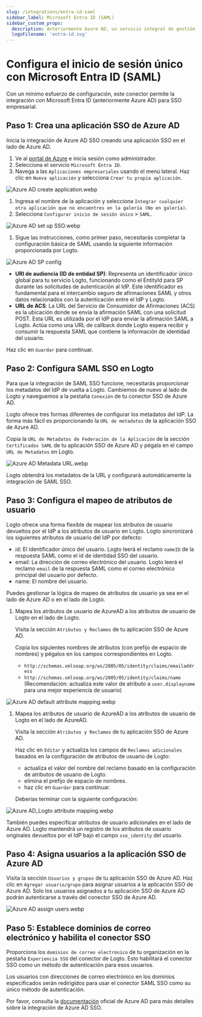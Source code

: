 ```yaml
---
slug: /integrations/entra-id-saml
sidebar_label: Microsoft Entra ID (SAML)
sidebar_custom_props:
  description: Anteriormente Azure AD, un servicio integral de gestión de identidades basado en la nube.
  logoFilename: 'entra-id.svg'
---
```



# Configura el inicio de sesión único con Microsoft Entra ID (SAML)

Con un mínimo esfuerzo de configuración, este conector permite la integración con Microsoft Entra ID (anteriormente Azure AD) para SSO empresarial.

<GuideTip />

## Paso 1: Crea una aplicación SSO de Azure AD

Inicia la integración de Azure AD SSO creando una aplicación SSO en el lado de Azure AD.

1. Ve al [portal de Azure](https://portal.azure.com/) e inicia sesión como administrador.
2. Selecciona el servicio `Microsoft Entra ID`.
3. Navega a las `Aplicaciones empresariales` usando el menú lateral. Haz clic en `Nueva aplicación` y selecciona `Crear tu propia aplicación`.

![Azure AD create application.webp](./assets/azure_ad_create_application.webp)

1. Ingresa el nombre de la aplicación y selecciona `Integrar cualquier otra aplicación que no encuentres en la galería (No en galería)`.
2. Selecciona `Configurar inicio de sesión único` > `SAML`.

![Azure AD set up SSO.webp](./assets/azure_ad_set_up_single_sign_on.webp)

1. Sigue las instrucciones, como primer paso, necesitarás completar la configuración básica de SAML usando la siguiente información proporcionada por Logto.

![Azure AD SP config](./assets/azure_ad_sp_config.webp)

- **URI de audiencia (ID de entidad SP)**: Representa un identificador único global para tu servicio Logto, funcionando como el EntityId para SP durante las solicitudes de autenticación al IdP. Este identificador es fundamental para el intercambio seguro de afirmaciones SAML y otros datos relacionados con la autenticación entre el IdP y Logto.
- **URL de ACS**: La URL del Servicio de Consumidor de Afirmaciones (ACS) es la ubicación donde se envía la afirmación SAML con una solicitud POST. Esta URL es utilizada por el IdP para enviar la afirmación SAML a Logto. Actúa como una URL de callback donde Logto espera recibir y consumir la respuesta SAML que contiene la información de identidad del usuario.

Haz clic en `Guardar` para continuar.

## Paso 2: Configura SAML SSO en Logto

Para que la integración de SAML SSO funcione, necesitarás proporcionar los metadatos del IdP de vuelta a Logto. Cambiemos de nuevo al lado de Logto y naveguemos a la pestaña `Conexión` de tu conector SSO de Azure AD.

Logto ofrece tres formas diferentes de configurar los metadatos del IdP. La forma más fácil es proporcionando la `URL de metadatos` de la aplicación SSO de Azure AD.

Copia la `URL de Metadatos de Federación de la Aplicación` de la sección `Certificados SAML` de tu aplicación SSO de Azure AD y pégala en el campo `URL de Metadatos` en Logto.

![Azure AD Metadata URL.webp](./assets/azure_ad_metadata_url.webp)

Logto obtendrá los metadatos de la URL y configurará automáticamente la integración de SAML SSO.

## Paso 3: Configura el mapeo de atributos de usuario

Logto ofrece una forma flexible de mapear los atributos de usuario devueltos por el IdP a los atributos de usuario en Logto. Logto sincronizará los siguientes atributos de usuario del IdP por defecto:

- id: El identificador único del usuario. Logto leerá el reclamo `nameID` de la respuesta SAML como el id de identidad SSO del usuario.
- email: La dirección de correo electrónico del usuario. Logto leerá el reclamo `email` de la respuesta SAML como el correo electrónico principal del usuario por defecto.
- name: El nombre del usuario.

Puedes gestionar la lógica de mapeo de atributos de usuario ya sea en el lado de Azure AD o en el lado de Logto.

1. Mapea los atributos de usuario de AzureAD a los atributos de usuario de Logto en el lado de Logto.

   Visita la sección `Atributos y Reclamos` de tu aplicación SSO de Azure AD.

   Copia los siguientes nombres de atributos (con prefijo de espacio de nombres) y pégalos en los campos correspondientes en Logto.

   - `http://schemas.xmlsoap.org/ws/2005/05/identity/claims/emailaddress`
   - `http://schemas.xmlsoap.org/ws/2005/05/identity/claims/name` (Recomendación: actualiza este valor de atributo a `user.displayname` para una mejor experiencia de usuario)

![Azure AD default attribute mapping.webp](./assets/azure_ad_default_attribute_mapping.webp)

1. Mapea los atributos de usuario de AzureAD a los atributos de usuario de Logto en el lado de AzureAD.

   Visita la sección `Atributos y Reclamos` de tu aplicación SSO de Azure AD.

   Haz clic en `Editar` y actualiza los campos de `Reclamos adicionales` basados en la configuración de atributos de usuario de Logto:

   - actualiza el valor del nombre del reclamo basado en la configuración de atributos de usuario de Logto.
   - elimina el prefijo de espacio de nombres.
   - haz clic en `Guardar` para continuar.

   Deberías terminar con la siguiente configuración:

![Azure AD_Logto attribute mapping.webp](./assets/azure_ad_logto_attribute_mapping.webp)

También puedes especificar atributos de usuario adicionales en el lado de Azure AD. Logto mantendrá un registro de los atributos de usuario originales devueltos por el IdP bajo el campo `sso_identity` del usuario.

## Paso 4: Asigna usuarios a la aplicación SSO de Azure AD

Visita la sección `Usuarios y grupos` de tu aplicación SSO de Azure AD. Haz clic en `Agregar usuario/grupo` para asignar usuarios a la aplicación SSO de Azure AD. Solo los usuarios asignados a tu aplicación SSO de Azure AD podrán autenticarse a través del conector SSO de Azure AD.

![Azure AD assign users.webp](./assets/azure_ad_assign_users.webp)

## Paso 5: Establece dominios de correo electrónico y habilita el conector SSO

Proporciona los `dominios de correo electrónico` de tu organización en la pestaña `Experiencia SSO` del conector de Logto. Esto habilitará el conector SSO como un método de autenticación para esos usuarios.

Los usuarios con direcciones de correo electrónico en los dominios especificados serán redirigidos para usar el conector SAML SSO como su único método de autenticación.

Por favor, consulta la [documentación](https://learn.microsoft.com/en-us/entra/identity/enterprise-apps/add-application-portal-setup-sso) oficial de Azure AD para más detalles sobre la integración de Azure AD SSO.
